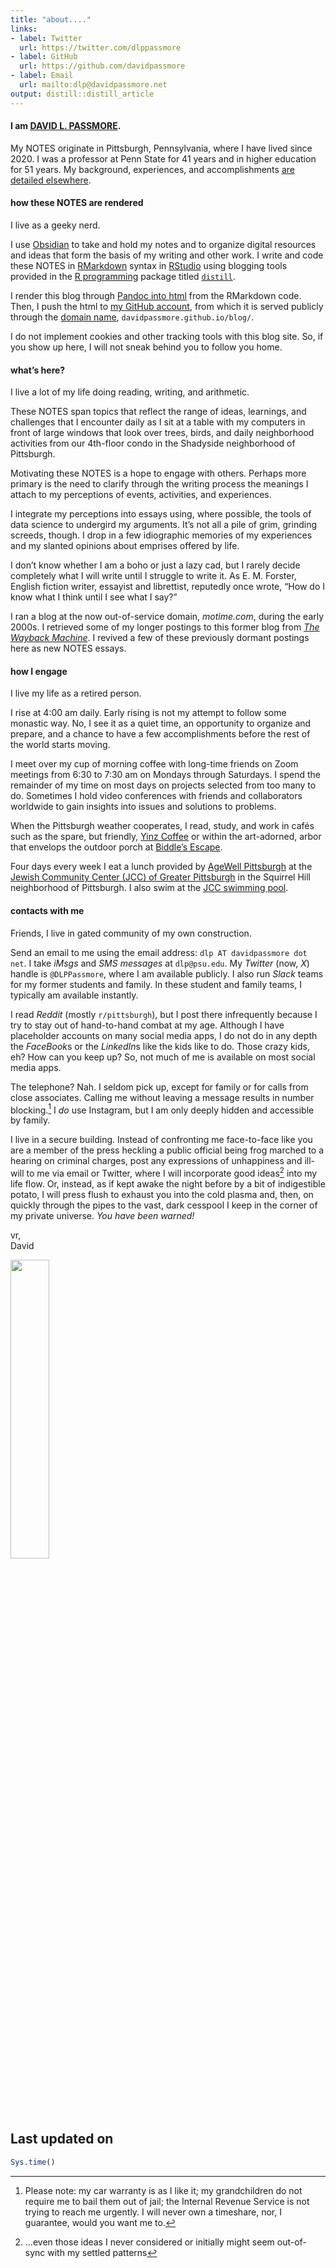 ```yaml
---
title: "about...."
links:
- label: Twitter
  url: https://twitter.com/dlppassmore
- label: GitHub
  url: https://github.com/davidpassmore
- label: Email
  url: mailto:dlp@davidpassmore.net
output: distill::distill_article
---
```


#### **I am [DAVID L. PASSMORE](me.html).** 

My NOTES originate in Pittsburgh, Pennsylvania, where I have lived since 2020. I was a professor at Penn State for 41 years and in higher education for 51 years. My background, experiences, and accomplishments [are detailed elsewhere](me.html)</a>.

#### **how these NOTES are rendered**

I live as a geeky nerd.

I use <a href="https://obsidian.md/" target="_blank" title="Obsidian">Obsidian</a> to take and hold my notes and to organize digital resources and ideas that form the basis of my writing and other work. I write and code these NOTES in <a href="https://rmarkdown.rstudio.com/" target="_blank" title="RMarkdown">RMarkdown</a> syntax in <a href="https://www.rstudio.com/" target="_blank" title="RStudio">RStudio</a> using blogging tools provided in the <a href="https://www.r-project.org/" target="_blank" title="R">R programming</a> package titled <a href="https://cran.r-project.org/web/packages/distill/index.html" target="_blank" title="distill package">`distill`</a>. 

I render this blog through <a href="https://en.wikipedia.org/wiki/Pandoc" target="_blank" title="Pandoc in Wikipedia">Pandoc into <a href="https://en.wikipedia.org/wiki/HTML" target="_blank" title="html in Wikipedia"> html</a> from the RMarkdown code. Then, I push the html to <a href="https://github.com/davidpassmore" target="_blank" title="Passmore GitHub account">my GitHub account</a>, from which it is served publicly through the <a href="https://en.wikipedia.org/wiki/Domain_name" target="_blank" title="domain name in Wikipedia">domain name</a>, `davidpassmore.github.io/blog/`. 

I do not implement cookies and other tracking tools with this blog site. So, if you show up here, I will not sneak behind you to follow you home.

#### **what's here?**

I live a lot of my life doing reading, writing, and arithmetic. 

These NOTES span topics that reflect the range of ideas, learnings, and challenges that I encounter daily as I sit  at a table with my computers in front of large windows that look over trees, birds, and daily neighborhood activities from our 4th-floor condo in the Shadyside neighborhood of Pittsburgh. 

Motivating these NOTES is a hope to engage with others. Perhaps more primary is the need to clarify through the writing process the meanings I attach to my perceptions of events, activities, and experiences. 

I integrate my perceptions into essays using, where possible, the tools of data science to undergird my arguments. It's not all a pile of grim, grinding screeds, though. I drop in a few idiographic memories of my experiences and my slanted opinions about emprises offered by life. 

I don't know whether I am a boho or just a lazy cad, but I rarely decide completely what I will write until I struggle to write it. As E. M. Forster, English fiction writer, essayist and librettist, reputedly once wrote, "How do I know what I think until I see what I say?”

I ran a blog at the now out-of-service domain, *motime.com*, during the early 2000s. I retrieved some of my longer postings to this former blog from <a href="https://archive.org" target="_blank" title="domain name in Wikipedia">*The Wayback Machine*</a>. I revived a few of these previously dormant postings here as new NOTES essays.  

#### **how I engage**

I live my life as a retired person.

I rise at 4:00 am daily. Early rising is not my attempt to follow some monastic way. No, I see it as a quiet time, an opportunity to organize and prepare, and a chance to have a few accomplishments before the rest of the world starts moving. 

I meet over my cup of morning coffee with long-time friends on Zoom meetings from 6:30 to 7:30 am on Mondays through Saturdays. I spend the remainder of my time on most days on projects selected from too many to do. Sometimes I hold video conferences with friends and collaborators worldwide to gain insights into issues and solutions to problems. 

When the Pittsburgh weather cooperates, I read, study, and work in cafés such as the spare, but friendly, <a href="https://www.yinzcoffee.com/friendship" target="_blank" title="website for Yinz Coffee on Baum Avenue in Pittsburgh">Yinz Coffee</a> or within the art-adorned, arbor that envelops the outdoor porch at <a href="http://www.biddlesescape.com" target="_blank" title="website for Biddles Escape on Biddle Street in Pittsburgh near Wilkinsburg">Biddle's Escape</a>.

Four days every week I eat a lunch provided by <a href="https://jccpgh.org/adults-2/agewell/" target="_blank" title="AgeWell Pittsburgh, a collaborative program of the JCC, the Jewish Association on Aging and Jewish Family & Community Services, offers a one-stop resource that links older adults, their family members, friends and caregivers.">AgeWell Pittsburgh</a> at the <a href="https://jccpgh.org" target="_blank" title="website for Jewish Community Center for Greater Pittsburgh">Jewish Community Center (JCC) of Greater Pittsburgh</a> in the Squirrel Hill neighborhood of Pittsburgh. I also swim at the <a href="https://jccpgh.org/sports/aquatics/squirrel-hill/" target="_blank" title="Pool is run by JCC Aquatics program">JCC swimming pool</a>.  

#### **contacts with me**

Friends, I live in gated community of my own construction.

Send an email to me using the email address: `dlp AT davidpassmore dot net`. I take *iMsgs* and *SMS messages* at `dlp@psu.edu`. My *Twitter* (now, *X*) handle is `@DLPPassmore`, where I am available publicly. I also run *Slack* teams for my former students and family. In these student and family teams, I typically am available instantly.

I read *Reddit* (mostly `r/pittsburgh`), but I post there infrequently because I try to stay out of hand-to-hand combat at my age. Although I have placeholder accounts on many social media apps, I do not do in any depth the *FaceBook*s or the *LinkedIn*s like the kids like to do. Those crazy kids, eh? How can you keep up? So, not much of me is available on most social media apps.

The telephone? Nah. I seldom pick up, except for family or for calls from close associates. Calling me without leaving a message results in number blocking.[^1] I *do* use Instagram, but I am only deeply hidden and accessible by family.

[^1]: Please note: my car warranty is as I like it; my grandchildren do not require me to bail them out of jail; the Internal Revenue Service is not trying to reach me urgently. I will never own a timeshare, nor, I guarantee, would you want me to.

I live in a secure building. Instead of confronting me face-to-face like you are a member of the press heckling a public official being frog marched to a hearing on criminal charges, post any expressions of unhappiness and ill-will to me via email or Twitter, where I will incorporate good ideas^[...even those ideas I never considered or initially might seem out-of-sync with my settled patterns] into my life flow. Or, instead, as if kept awake the night before by a bit of indigestible potato, I will press flush to exhaust you into the cold plasma and, then, on quickly through the pipes to the vast, dark cesspool I keep in the corner of my private universe. *You have been warned!*

vr,<br/>
David

![](dlp_signature.jpg){width=35%}


## Last updated on {.appendix}
```r
Sys.time()
```
